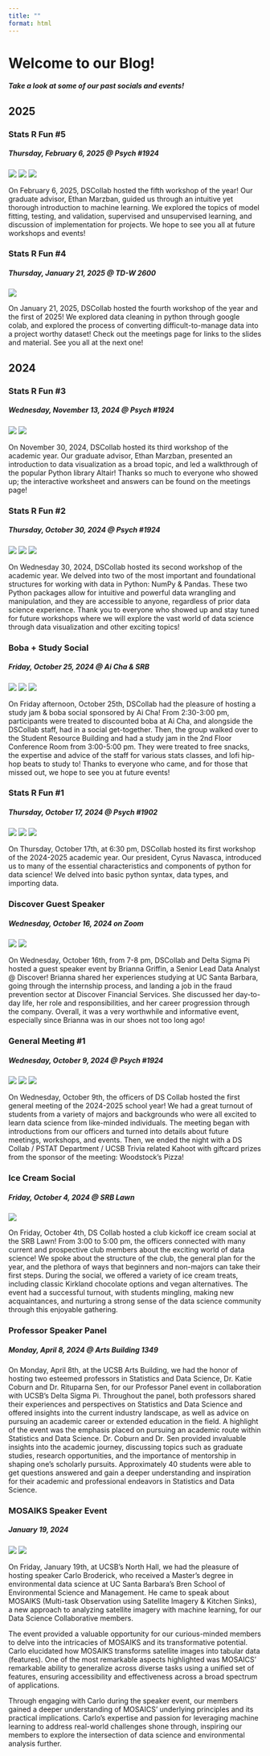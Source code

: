 ```yaml
---
title: ""
format: html
---
```



<div class="blogheader">
  <h1>Welcome to our Blog!</h1>
  <h5>Take a look at some of our past socials and events!</h5>
</div>

<h2>2025</h2>

<div class="post">
<h3>Stats R Fun #5</h3>
<h5>Thursday, February 6, 2025 @ Psych #1924</h5>
<img src="../Images/2425Workshops/STATSRFUN5/IMG_4896.jpg">
<img src="../Images/2425Workshops/STATSRFUN5/IMG_4927.jpg">
<img src="../Images/2425Workshops/STATSRFUN5/IMG_4924.jpg">
<p>
On February 6, 2025, DSCollab hosted the fifth workshop of the year! Our graduate advisor, Ethan Marzban, guided us through an intuitive yet thorough introduction to machine learning. We explored the topics of model fitting, testing, and validation, supervised and unsupervised learning, and discussion of implementation for projects. We hope to see you all at future workshops and events!
</p>
</div>

<div class="post">
<h3>Stats R Fun #4</h3>
<h5>Thursday, January 21, 2025 @ TD-W 2600</h5>
<img src="../Images/2425Workshops/STATSRFUN4/4.JPG">
<p>
On January 21, 2025, DSCollab hosted the fourth workshop of the year and the first of 2025! We explored data cleaning in python through google colab, and explored the process of converting difficult-to-manage data into a project worthy dataset! Check out the meetings page for links to the slides and material. See you all at the next one!
</p>
</div>

<h2>2024</h2>

<!--- Stats R Fun #3 --->
<div class="post">
<h3>Stats R Fun #3</h3>
<h5>Wednesday, November 13, 2024 @ Psych #1924</h5>
<img src="../Images/2425Workshops/STATSRFUN3/IMG_7244.JPG">
<img src="../Images/2425Workshops/STATSRFUN3/IMG_7247.JPG">
<p>
On November 30, 2024, DSCollab hosted its third workshop of the academic year. Our graduate advisor, Ethan Marzban, presented an introduction to data visualization as a broad topic, and led a walkthrough of the popular Python library Altair! Thanks so much to everyone who showed up; the interactive worksheet and answers can be found on the meetings page!
</p>
</div>

<!--- Stats R Fun #2 --->
<div class="post">
<h3>Stats R Fun #2</h3>
<h5>Thursday, October 30, 2024 @ Psych #1924</h5>
<img src="../Images/2425Workshops/STATSRFUN2/socialmediagraphic.jpg">
<img src="../Images/2425Workshops/STATSRFUN2/sideshot.JPG">
<img src="../Images/2425Workshops/STATSRFUN2/pythonpackages.JPG">
<p>
On Wednesday 30, 2024, DSCollab hosted its second workshop of the academic year.  We delved into two of the most important and foundational structures for working with data in Python: NumPy & Pandas. These two Python packages allow for intuitive and powerful data wrangling and manipulation, and they are accessible to anyone, regardless of prior data science experience. Thank you to everyone who showed up and stay tuned for future workshops where we will explore the vast world of data science through data visualization and other exciting topics!
</p>
</div>

<!--- Boba + Study Social --->
<div class="post">
<h3>Boba + Study Social</h3>
<h5>Friday, October 25, 2024 @ Ai Cha & SRB</h5>
<img src="../Images/Blog/STUDYJAM/studyjam1.jpeg">
<img src="../Images/Blog/STUDYJAM/studyjam2.jpeg">
<img src="../Images/Blog/STUDYJAM/studyjam3.jpeg">
<p>
On Friday afternoon, October 25th, DSCollab had the pleasure of hosting a study jam & boba social sponsored by Ai Cha! From 2:30-3:00 pm, participants were treated to discounted boba at Ai Cha, and alongside the DSCollab staff, had in a social get-together. Then, the group walked over to the Student Resource Building and had a study jam in the 2nd Floor Conference Room from 3:00-5:00 pm. They were treated to free snacks, the expertise and advice of the staff for various stats classes, and lofi hip-hop beats to study to! Thanks to everyone who came, and for those that missed out, we hope to see you at future events!
</p>
</div>

<!--- Stats R Fun #1 --->
<div class="post">
<h3>Stats R Fun #1</h3>
<h5>Thursday, October 17, 2024 @ Psych #1902</h5>
<img src="../Images/2425Workshops/STATSRFUN1/statsrfun1_cyrusthinkaboutit.jpg">
<img src="../Images/2425Workshops/STATSRFUN1/statsrfun1_topview1.jpg">
<img src="../Images/2425Workshops/STATSRFUN1/statsrfun1_cyrustypes.jpg">
<p>
On Thursday, October 17th, at 6:30 pm, DSCollab hosted its first workshop of the 2024-2025 academic year. Our president, Cyrus Navasca, introduced us to many of the essential characteristics and components of python for data science! We delved into basic python syntax, data types, and importing data. 
</p>
</div>

<!--- Discover Guest Speaker --->
<div class="post">
<h3>Discover Guest Speaker</h3>
<h5>Wednesday, October 16, 2024 on Zoom</h5>
<img src="../Images/Blog/DISCOVER/discover1.jpeg">
<img src="../Images/Blog/DISCOVER/discover2.jpeg">
<p>
On Wednesday, October 16th, from 7-8 pm, DSCollab and Delta Sigma Pi hosted a guest speaker event by Brianna Griffin, a Senior Lead Data Analyst @ Discover! Brianna shared her experiences studying at UC Santa Barbara, going through the internship process, and landing a job in the fraud prevention sector at Discover Financial Services. She discussed her day-to-day life, her role and responsibilities, and her career progression through the company. Overall, it was a very worthwhile and informative event, especially since Brianna was in our shoes not too long ago!
</p>
</div>

<!--- General Meeting #1 --->
<div class="post">
<h3>General Meeting #1</h3>
<h5>Wednesday, October 9, 2024 @ Psych #1924</h5>
<img src="../Images/2425Workshops/GM1/2425gm10.JPG">
<img src="../Images/2425Workshops/GM1/2425gm12.JPG">
<img src="../Images/2425Workshops/GM1/2425gm17.JPG">
<p>
On Wednesday, October 9th, the officers of DS Collab hosted the first general meeting of the 2024-2025 school year! We had a great turnout of students from a variety of majors and backgrounds who were all excited to learn data science from like-minded individuals. The meeting began with introductions from our officers and turned into details about future meetings, workshops, and events. Then, we ended the night with a DS Collab / PSTAT Department / UCSB Trivia related Kahoot with giftcard prizes from the sponsor of the meeting: Woodstock's Pizza!
</p>
</div>

<!--- Ice Cream Social --->
<div class="post">
<h3>Ice Cream Social</h3>
<h5>Friday, October 4, 2024 @ SRB Lawn</h5>
<img src="../Images/Blog/icecreamsocial.jpg">
<p>

On Friday, October 4th, DS Collab hosted a club kickoff ice cream social at the SRB Lawn! From 3:00 to 5:00 pm, the officers connected with many current and prospective club members about the exciting world of data science! We spoke about the structure of the club, the general plan for the year, and the plethora of ways that beginners and non-majors can take their first steps. During the social, we offered a variety of ice cream treats, including classic Kirkland chocolate options and vegan alternatives. The event had a successful turnout, with students mingling, making new acquaintances, and nurturing a strong sense of the data science community through this enjoyable gathering.
</p>
</div>

<!--- Professor Panel --->
<div class="post">
<h3>Professor Speaker Panel</h3>
<h5>Monday, April 8, 2024 @ Arts Building 1349</h5>

<p>
On Monday, April 8th, at the UCSB Arts Building, we had the honor of hosting two esteemed professors in Statistics and Data Science, Dr. Katie Coburn and Dr. Rituparna Sen, for our Professor Panel event in collaboration with UCSB’s Delta Sigma Pi. Throughout the panel, both professors shared their experiences and perspectives on Statistics and Data Science and offered insights into the current industry landscape, as well as advice on pursuing an academic career or extended education in the field. A highlight of the event was the emphasis placed on pursuing an academic route within Statistics and Data Science. Dr. Coburn and Dr. Sen provided invaluable insights into the academic journey, discussing topics such as graduate studies, research opportunities, and the importance of mentorship in shaping one's scholarly pursuits. Approximately 40 students were able to get questions answered and gain a deeper understanding and inspiration for their academic and professional endeavors in Statistics and Data Science.
</p>
</div>

<!--- MOSAIKS Speaker --->
<div class="post">
<h3>MOSAIKS Speaker Event</h3>
<h5>January 19, 2024</h5>
<img src="../Images/Blog/MOSAIKS/Photo1.JPG">
<img src="../Images/Blog/MOSAIKS/Photo2.JPG">
<p>
On Friday, January 19th, at UCSB's North Hall, we had the pleasure of hosting speaker Carlo Broderick, who received a Master's degree in environmental data science at UC Santa Barbara's Bren School of Environmental Science and Management. He came to speak about MOSAIKS (Multi-task Observation using Satellite Imagery & Kitchen Sinks), a new approach to analyzing satellite imagery with machine learning, for our Data Science Collaborative members.

The event provided a valuable opportunity for our curious-minded members to delve into the intricacies of MOSAIKS and its transformative potential. Carlo elucidated how MOSAIKS transforms satellite images into tabular data (features). One of the most remarkable aspects highlighted was MOSAICS' remarkable ability to generalize across diverse tasks using a unified set of features, ensuring accessibility and effectiveness across a broad spectrum of applications.

Through engaging with Carlo during the speaker event, our members gained a deeper understanding of MOSAICS' underlying principles and its practical implications. Carlo's expertise and passion for leveraging machine learning to address real-world challenges shone through, inspiring our members to explore the intersection of data science and environmental analysis further.
</p>
</div>
